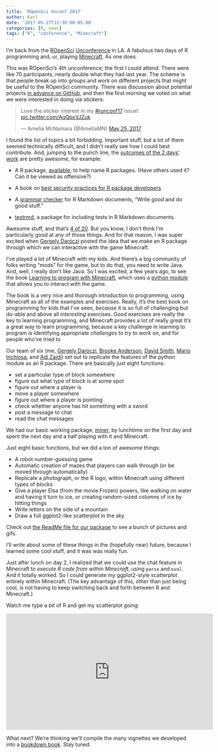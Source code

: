 ```yaml
---
title: 'ROpenSci Unconf 2017'
author: Karl
date: '2017-05-27T12:30:00-05:00'
categories: [R, news]
tags: ["R", "conference", "Minecraft"]
---
```


I'm back from the [ROpenSci](https://ropensci.org)
[Unconference](http://unconf17.ropensci.org) in LA. A fabulous two
days of R programming and, ur, playing
[Minecraft](https://minecraft.net). As one does.

This was ROpenSci's 4th unconference; the first I could attend. There
were like 70 participants, nearly double what they had last year. The
scheme is that people break up into groups and work on different
projects that might be useful to the ROpenSci community. There was
discussion about potential projects [in advance on GitHub](**insert
link**), and then the first morning we voted on what we were
interested in doing via stickers:

<blockquote class="twitter-tweet" data-lang="en"><p lang="en" dir="ltr">Love the sticker interest in my <a href="https://twitter.com/hashtag/runconf17?src=hash">#runconf17</a> issue! <a href="https://t.co/AqQpxVJZuk">pic.twitter.com/AqQpxVJZuk</a></p>&mdash; Amelia McNamara (@AmeliaMN) <a href="https://twitter.com/AmeliaMN/status/867793745986469889">May 25, 2017</a></blockquote>
<script async src="//platform.twitter.com/widgets.js" charset="utf-8"></script>

I found the list of topics a bit forbidding. Important stuff, but a
lot of them seemed technically difficult, and I didn't really see how
I could best contribute. And, jumping to the punch line, the [outcomes
of the 2 days' work](https://ropenscilabs.github.io/runconf17-projects/) are pretty awesome, for example:

- A R package, [available](https://github.com/ropenscilabs/available),
  to help name R packages. (Have others used it? Can it be viewed as
  offensive?)

- A book on [best security practices for R package
  developers](https://github.com/ropenscilabs/r-security-practices)

- A [grammar checker](https://github.com/ropenscilabs/gramr) for R
  Markdown documents, "Write good and do good stuff."

- [testrmd](https://github.com/ropenscilabs/testrmd), a package for
  including tests in R Markdown documents.

Awesome stuff, and that's [4 of
20](https://ropenscilabs.github.io/runconf17-projects/). But you know,
I don't think I'm particularly good at any of those things. And for
that reason, I was super excited when [Gergely
Daróczi](https://github.com/daroczig) posted the idea that we make an
R package through which we can interactive with the game Minecraft.

I've played a lot of Minecraft with my kids. And there's a big
community of folks writing "mods" for the game, but to do that, you
need to write Java. And, well, I really don't like Java. So I was
excited, a few years ago, to see the book [Learning to program with
Minecraft](https://www.amazon.com/gp/product/1593276702?ie=UTF8&tag=7210-20),
which uses a [python module](https://github.com/py3minepi/py3minepi)
that allows you to interact with the game.

The book is a very nice and thorough introduction to
programming, using Minecraft as all of the examples and exercises.
Really, it's the best book on programming for kids that I've seen,
_because_ it is so full of challenging but do-able and above all
_interesting_ exercises. Good exercises are really the key to learning
programming, and Minecraft provides a lot of really great
It's a great way to learn programming, because a key challenge in
learning to program is identifying appropriate _challenges_ to try to
work on, and for people who've tried to

Our team of six (me, [Gergely Daróczi](https://github.com/daroczig),
[Brooke Anderson](https://github.com/geanders), [David
Smith](https://github.com/revodavid), [Mario
Inchiosa](https://github.com/inchiosa), and [Adi
Zaidi](https://github.com/akzaidi)) set out to replicate the features
of the python module as an R package. There are basically just eight
functions:

- set a particular type of block somewhere
- figure out what type of block is at some spot
- figure out where a player is
- move a player somewhere
- figure out where a player is pointing
- check whether anyone has hit something with a sword
- post a message to chat
- read the chat messages

We had our basic working package,
[miner](https://github.com/ropenscilabs/miner), by lunchtime on the
first day and spent the next day and a half playing with it and
Minecraft.

Just eight basic functions, but we did a ton of awesome things:

- A robot number-guessing game
- Automatic creation of mazes that players can walk through (or be moved
  through automatically)
- Replicate a photograph, or the R logo, within Minecraft using
  different types of blocks
- Give a player Elsa (from the movie Frozen) powers, like walking on
  water and having it turn to ice, or creating random-sized columns of
  ice by hitting things
- Write letters on the side of a mountain
- Draw a full ggplot2-like scatterplot in the sky

Check out [the ReadMe file for our
package](https://github.com/ropenscilabs/miner/blob/master/README.md)
to see a bunch of pictures and gifs.

I'll write about some of these things in the (hopefully near) future,
because I learned some cool stuff, and it was was really fun.

Just after lunch on day 2, I realized that we could use the chat
feature in Minecraft to _execute R code from within Minecraft_, using
`parse` and `eval`. And it totally worked. So I could generate my
ggplot2-style scatterplot entirely within Minecraft. (The key
advantage of this, other than just being cool, is not having to keep
switching back and forth between R and Minecraft.)

Watch me type a bit of R and get my scatterplot going:

<iframe width="560" height="315" src="https://www.youtube.com/embed/zggCAYAfjXE" frameborder="0" allowfullscreen></iframe>

What next? We're thinking we'll compile the many vignettes we
developed into a [bookdown
book](https://bookdown.org/yihui/bookdown/). Stay tuned.
